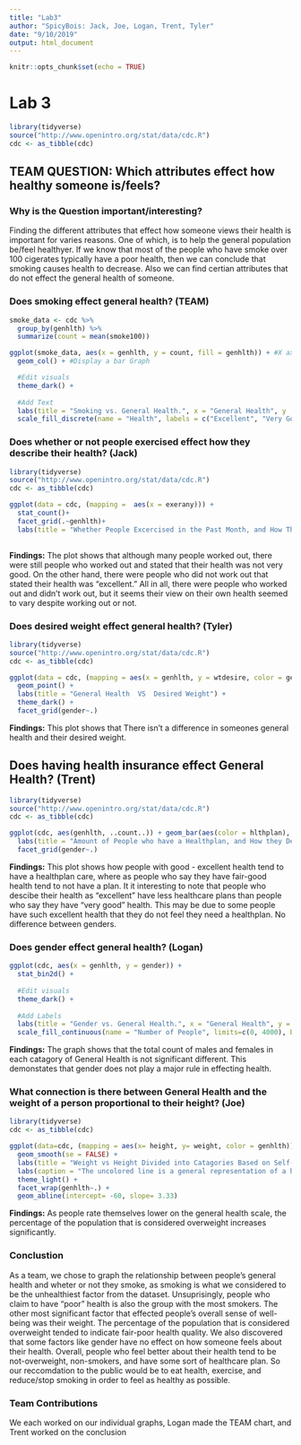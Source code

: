 ```yaml
---
title: "Lab3"
author: "SpicyBois: Jack, Joe, Logan, Trent, Tyler"
date: "9/10/2019"
output: html_document
---
```


```r
knitr::opts_chunk$set(echo = TRUE)
```

# Lab 3
```r
library(tidyverse)
source("http://www.openintro.org/stat/data/cdc.R")
cdc <- as_tibble(cdc)
```

## TEAM QUESTION: Which attributes effect how healthy someone is/feels?
### Why is the Question important/interesting?
Finding the different attributes that effect how someone views their health is important for varies reasons. One of which, is to help the general population be/feel healthyer. If we know that most of the people who have smoke over 100 cigerates typically have a poor health, then we can conclude that smoking causes health to decrease. Also we can find certian attributes that do not effect the general health of someone. 

### Does smoking effect general health? (TEAM)
```r
smoke_data <- cdc %>%
  group_by(genhlth) %>%
  summarize(count = mean(smoke100))

ggplot(smoke_data, aes(x = genhlth, y = count, fill = genhlth)) + #X axis -> General Health, Y axis -> Mean Age
  geom_col() + #Display a bar Graph

  #Edit visuals
  theme_dark() + 
  
  #Add Text
  labs(title = "Smoking vs. General Health.", x = "General Health", y  = "Average smokers (0 - No, 1 - Yes)") + 
  scale_fill_discrete(name = "Health", labels = c("Excellent", "Very Good", "Good", "Fair", "Poor")) # Edit Legend
```

### Does whether or not people exercised effect how they describe their health? (Jack)
```r
library(tidyverse)
source("http://www.openintro.org/stat/data/cdc.R")
cdc <- as_tibble(cdc)

ggplot(data = cdc, (mapping =  aes(x = exerany))) +
  stat_count()+
  facet_grid(.~genhlth)+
  labs(title = "Whether People Excercised in the Past Month, and How They Describe Their Health")
  
```
**Findings:** The plot shows that although many people worked out, there were still people who worked out and stated that their health was not very good. On the other hand, there were people who did not work out that stated their health was "excellent." All in all, there were people who worked out and didn't work out, but it seems their view on their own health seemed to vary despite working out or not.


### Does desired weight effect general health? (Tyler)
```r
library(tidyverse)
source("http://www.openintro.org/stat/data/cdc.R")
cdc <- as_tibble(cdc)

ggplot(data = cdc, (mapping = aes(x = genhlth, y = wtdesire, color = gender,))) +
  geom_point() +
  labs(title = "General Health  VS  Desired Weight") + 
  theme_dark() + 
  facet_grid(gender~.)
```

**Findings:** This plot shows that There isn't a difference in someones general health and their desired weight. 

## Does having health insurance effect General Health? (Trent)
```r
library(tidyverse)
source("http://www.openintro.org/stat/data/cdc.R")
cdc <- as_tibble(cdc)

ggplot(cdc, aes(genhlth, ..count..)) + geom_bar(aes(color = hlthplan), position = "dodge")+
  labs(title = "Amount of People who have a Healthplan, and How they Descibe their Health") + 
  facet_grid(gender~.)
```

**Findings:** This plot shows how people with good - excellent health tend to have a healthplan care, where as people who say they have fair-good health tend to not have a plan. It it interesting to note that people who descibe their health as "excellent" have less healthcare plans than people who say they have "very good" health. This may be due to some people have such excellent health that they do not feel they need a healthplan. No difference between genders.


### Does gender effect general health? (Logan)
```r
ggplot(cdc, aes(x = genhlth, y = gender)) + 
  stat_bin2d() + 
  
  #Edit visuals
  theme_dark() + 
  
  #Add Labels
  labs(title = "Gender vs. General Health.", x = "General Health", y = "Gender", caption = "m - Male and f - Female") + 
  scale_fill_continuous(name = "Number of People", limits=c(0, 4000), breaks=seq(0,4000,by=1000)) # Edit Legend
```

**Findings:** The graph shows that the total count of males and females in each catagory of General Health is not significant different. This demonstates that gender does not play a major rule in effecting health. 


### What connection is there between General Health and the weight of a person proportional to their height? (Joe)
```r
library(tidyverse)
cdc <- as_tibble(cdc)

ggplot(data=cdc, (mapping = aes(x= height, y= weight, color = genhlth)))+ 
  geom_smooth(se = FALSE) +
  labs(title = "Weight vs Height Divided into Catagories Based on Self-Reported Health") + 
  labs(caption = "The uncolored line is a general representation of a healthy correlation between height and weight.") +
  theme_light() +
  facet_wrap(genhlth~.) +
  geom_abline(intercept= -60, slope= 3.33)
```

**Findings:** As people rate themselves lower on the general health scale, the percentage of the population that is considered overweight increases significantly.

### Conclustion
As a team, we chose to graph the relationship between people's general health and wheter or not they smoke, as smoking is what we considered to be the unhealthiest factor from the dataset. Unsuprisingly, people who claim to have "poor" health is also the group with the most smokers. The other most significant factor that effected people's overall sense of well-being was their weight. The percentage of the population that is considered overweight tended to indicate fair-poor health quality. We also discovered that some factors like gender have no effect on how someone feels about their health. Overall, people who feel better about their health tend to be not-overweight, non-smokers, and have some sort of healthcare plan. So our reccomdation to the public would be to eat health, exercise, and reduce/stop smoking in order to feel as healthy as possible.

### Team Contributions
We each worked on our individual graphs, Logan made the TEAM chart, and Trent worked on the conclusion